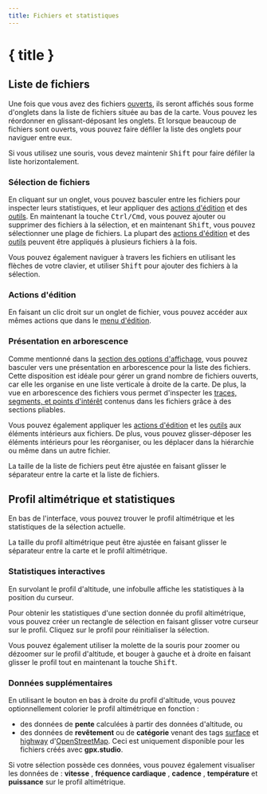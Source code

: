```yaml
---
title: Fichiers et statistiques
---
```


<script>
</script>

# { title }

## Liste de fichiers

Une fois que vous avez des fichiers [ouverts](./menu/file), ils seront affichés sous forme d'onglets dans la liste de fichiers située au bas de la carte.
Vous pouvez les réordonner en glissant-déposant les onglets.
Et lorsque beaucoup de fichiers sont ouverts, vous pouvez faire défiler la liste des onglets pour naviguer entre eux.

<DocsNote>

Si vous utilisez une souris, vous devez maintenir <kbd>Shift</kbd> pour faire défiler la liste horizontalement.

</DocsNote>

### Sélection de fichiers

En cliquant sur un onglet, vous pouvez basculer entre les fichiers pour inspecter leurs statistiques, et leur appliquer des [actions d'édition](./menu/edit) et des [outils](./toolbar).
En maintenant la touche <kbd>Ctrl/Cmd</kbd>, vous pouvez ajouter ou supprimer des fichiers à la sélection, et en maintenant <kbd>Shift</kbd>, vous pouvez sélectionner une plage de fichiers.
La plupart des [actions d'édition](./menu/edit) et des [outils](./toolbar) peuvent être appliqués à plusieurs fichiers à la fois.

<DocsNote>

Vous pouvez également naviguer à travers les fichiers en utilisant les flèches de votre clavier, et utiliser <kbd>Shift</kbd> pour ajouter des fichiers à la sélection.

</DocsNote>

### Actions d'édition

En faisant un clic droit sur un onglet de fichier, vous pouvez accéder aux mêmes actions que dans le [menu d'édition](./menu/edit).

### Présentation en arborescence

Comme mentionné dans la [section des options d'affichage](./menu/view), vous pouvez basculer vers une présentation en arborescence pour la liste des fichiers.
Cette disposition est idéale pour gérer un grand nombre de fichiers ouverts, car elle les organise en une liste verticale à droite de la carte.
De plus, la vue en arborescence des fichiers vous permet d'inspecter les [traces, segments, et points d'intérêt](../gpx) contenus dans les fichiers grâce à des sections pliables.

Vous pouvez également appliquer les [actions d'édition](./menu/edit) et les [outils](./toolbar) aux éléments intérieurs aux fichiers.
De plus, vous pouvez glisser-déposer les éléments intérieurs pour les réorganiser, ou les déplacer dans la hiérarchie ou même dans un autre fichier.

<DocsNote>

La taille de la liste de fichiers peut être ajustée en faisant glisser le séparateur entre la carte et la liste de fichiers.

</DocsNote>

## Profil altimétrique et statistiques

En bas de l'interface, vous pouvez trouver le profil altimétrique et les statistiques de la sélection actuelle.

<DocsNote>

La taille du profil altimétrique peut être ajustée en faisant glisser le séparateur entre la carte et le profil altimétrique.

</DocsNote>

### Statistiques interactives

En survolant le profil d'altitude, une infobulle affiche les statistiques à la position du curseur.

Pour obtenir les statistiques d'une section donnée du profil altimétrique, vous pouvez créer un rectangle de sélection en faisant glisser votre curseur sur le profil.
Cliquez sur le profil pour réinitialiser la sélection.

Vous pouvez également utiliser la molette de la souris pour zoomer ou dézoomer sur le profil d'altitude, et bouger à gauche et à droite en faisant glisser le profil tout en maintenant la touche <kbd>Shift</kbd>.

### Données supplémentaires

En utilisant le bouton <kbd><ChartNoAxesColumn size="16" class="inline-block" style="margin-bottom: 2px"/></kbd> en bas à droite du profil d'altitude, vous pouvez optionnellement colorier le profil altimétrique en fonction :

- des données de **pente** calculées à partir des données d'altitude, ou
- des données de **revêtement** ou de **catégorie** venant des tags <a href="https://wiki.openstreetmap.org/wiki/Key:surface" target="_blank">surface</a> et <a href="https://wiki.openstreetmap.org/wiki/Key:highway" target="_blank">highway</a> d'<a href="https://www.openstreetmap.org/" target="_blank">OpenStreetMap</a>.
  Ceci est uniquement disponible pour les fichiers créés avec **gpx.studio**.

Si votre sélection possède ces données, vous pouvez également visualiser les données de : **vitesse** , **fréquence cardiaque** , **cadence** , **température** et **puissance** sur le profil altimétrique.
